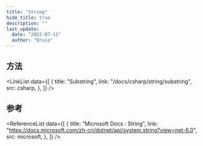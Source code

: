 ```yaml
---
title: "String"
hide_title: true
description: ""
last_update:
  date: "2022-07-11"
  author: "Bruce"
---
```



<FeatureIcon src={csharp} title="String" />

## 方法

<LinkList
  data={[
    {
      title: "Substring",
      link: "/docs/csharp/string/substring",
      src: csharp,
    },
  ]}
/>

## 参考

<ReferenceList
  data={[
    {
      title: "Microsoft Docs : String",
      link: "https://docs.microsoft.com/zh-cn/dotnet/api/system.string?view=net-6.0",
      src: microsoft,
    },
  ]}
/>
